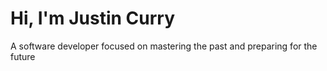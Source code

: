 # Hi, I'm Justin Curry

A software developer focused on mastering the past and preparing for the future